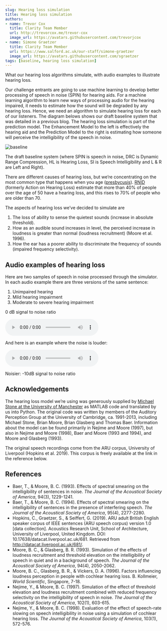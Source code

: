```yaml
---
slug: Hearing loss simulation
title: Hearing loss simulation
authors: 
- name: Trevor Cox
  title: Clarity Team Member
  url: http://trevorcox.me/trevor-cox
  image_url: https://avatars.githubusercontent.com/trevorjcox
- name: Simone Graetzer
  title: Clarity Team Member
  url: https://www.salford.ac.uk/our-staff/simone-graetzer
  image_url: https://avatars.githubusercontent.com/sgraetzer
tags: [baseline, hearing loss simulation]
---
```



What our hearing loss algorithms simulate, with audio examples to illustrate hearing loss.

Our challenge entrants are going to use machine learning to develop better processing of speech in noise (SPIN) for hearing aids. For a machine learning algorithm to learn new ways of processing audio for the hearing impaired, it needs to estimate how the sound will be degraded by any hearing loss. Hence, we need an algorithm to simulate hearing loss for each of our listeners. The diagram belows shows our draft baseline system that was detailed in a previous blog. The hearing loss simulation is part of the prediction model. The Enhancement Model to the left is effectively the hearing aid and the Prediction Model to the right is estimating how someone will perceive the intelligibility of the speech in noise.

![baseline](/img/baseline-1536x684.png)

The draft baseline system (where SPIN is speech in noise, DRC is Dynamic Range Compression, HL is Hearing Loss, SI is Speech Intelligibility and L & R are Left and Right).

There are different causes of hearing loss, but we’re concentrating on the most common type that happens when you age ([presbycusis](https://www.nhs.uk/conditions/hearing-loss/)). [RNID](https://rnid.org.uk/) (formerly Action on Hearing Loss) estimate that more than 40% of people over the age of 50 have a hearing loss, and this rises to 70% of people who are older than 70.

The aspects of hearing loss we’ve decided to simulate are

1. The loss of ability to sense the quietest sounds (increase in absolute threshold).
2. How as an audible sound increases in level, the perceived increase in loudness is greater than normal (loudness recruitment) (Moore et al. 1996).
3. How the ear has a poorer ability to discriminate the frequency of sounds (impaired frequency selectivity).

<!--truncate-->

## Audio examples of hearing loss

Here are two samples of speech in noise processed through the simulator. In each audio example there are three versions of the same sentence:

1. Unimpaired hearing
2. Mild hearing impairment
3. Moderate to severe hearing impairment

0 dB signal to noise ratio

<audio controls>
<source src="/audio/spin_example.wav" type="audio/wav" />
Your browser does not support the audio element.
</audio>

And here is an example where the noise is louder:

<audio controls>
<source src="/audio/spin_example-10SNR.wav" type="audio/wav" />
Your browser does not support the audio element.
</audio>

Noisier: -10dB signal to noise ratio

## Acknowledgements

The hearing loss model we’re using was generously supplied by [Michael Stone at the University of Manchester](https://www.research.manchester.ac.uk/portal/michael.stone.html) as MATLAB code and translated by us into Python. The original code was written by members of the Auditory Perception Group at the University of Cambridge, ca. 1991-2013, including Michael Stone, Brian Moore, Brian Glasberg and Thomas Baer. Information about the model can be found primarily in Nejime and Moore (1997), but also in Nejime and Moore (1998), Baer and Moore (1993 and 1994), and Moore and Glasberg (1993).

The original speech recordings come from the ARU corpus, University of Liverpool (Hopkins et al. 2019). This corpus is freely available at the link in the reference below.

## References

- Baer, T., & Moore, B. C. (1993). Effects of spectral smearing on the intelligibility of sentences in noise. *The Journal of the Acoustical Society of America*, 94(3), 1229-1241.
- Baer, T., & Moore, B. C. (1994). Effects of spectral smearing on the intelligibility of sentences in the presence of interfering speech. *The Journal of the Acoustical Society of America*, 95(4), 2277-2280.
- Hopkins, C., Graetzer, S., & Seiffert, G. (2019). ARU adult British English speaker corpus of IEEE sentences (ARU speech corpus) version 1.0 [data collection]. Acoustics Research Unit, School of Architecture, University of Liverpool, United Kingdom. DOI: 10.17638/datacat.liverpool.ac.uk/681. Retrieved from http://datacat.liverpool.ac.uk/681/.
- Moore, B. C., & Glasberg, B. R. (1993). Simulation of the effects of loudness recruitment and threshold elevation on the intelligibility of speech in quiet and in a background of speech. *The Journal of the Acoustical Society of America*, 94(4), 2050-2062.
- Moore, B. C., Glasberg, B. R., & Vickers, D. A. (1996). Factors influencing loudness perception in people with cochlear hearing loss. B. Kollmeier, *World Scientific*, Singapore, 7-18.
- Nejime, Y., & Moore, B. C. (1997). Simulation of the effect of threshold elevation and loudness recruitment combined with reduced frequency selectivity on the intelligibility of speech in noise. *The Journal of the Acoustical Society of America*, 102(1), 603-615.
- Nejime, Y., & Moore, B. C. (1998). Evaluation of the effect of speech-rate slowing on speech intelligibility in noise using a simulation of cochlear hearing loss. *The Journal of the Acoustical Society of America*, 103(1), 572-576.

